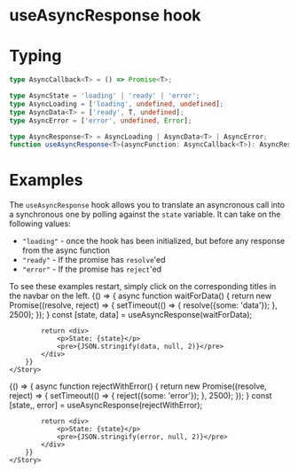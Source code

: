 
<Meta title='Hooks/useAsyncResponse' />

# useAsyncResponse hook
# Typing
```typescript
type AsyncCallback<T> = () => Promise<T>;

type AsyncState = 'loading' | 'ready' | 'error';
type AsyncLoading = ['loading', undefined, undefined];
type AsyncData<T> = ['ready', T, undefined]; 
type AsyncError = ['error', undefined, Error];

type AsyncResponse<T> = AsyncLoading | AsyncData<T> | AsyncError;
function useAsyncResponse<T>(asyncFunction: AsyncCallback<T>): AsyncResponse<T>
```

# Examples
The `useAsyncResponse` hook allows you to translate an
asyncronous call into a synchronous one by polling against
the `state` variable. It can take on the following values:
 - `"loading"` - once the hook has been initialized, but before any
 response from the async function
 - `"ready"` - If the promise has `resolve`'ed
 - `"error"` - If the promise has `reject`'ed

To see these examples restart, simply click on the corresponding
titles in the navbar on the left.
<Canvas>
    <Story name='Loading data'>
        {() => {
            async function waitForData() {
                return new Promise((resolve, reject) => {
                    setTimeout(() => {
                        resolve({some: 'data'});
                    }, 2500);
                });
            }
            const [state, data] = useAsyncResponse(waitForData);
            
            return <div>
                <p>State: {state}</p>
                <pre>{JSON.stringify(data, null, 2)}</pre>
            </div>
        }}
    </Story>
</Canvas>

<Canvas>
    <Story name='Error while loading data'>
        {() => {
            async function rejectWithError() {
                return new Promise((resolve, reject) => {
                    setTimeout(() => {
                        reject({some: 'error'});
                    }, 2500);
                });
            }
            const [state,, error] = useAsyncResponse(rejectWithError);
            
            return <div>
                <p>State: {state}</p>
                <pre>{JSON.stringify(error, null, 2)}</pre>
            </div>
        }}
    </Story>
</Canvas>
